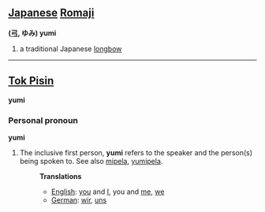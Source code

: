 ==[[Japanese]] [[Romaji]]==
'''([[弓]], ゆみ) yumi'''
#a traditional Japanese [[longbow]]

----

==[[Tok Pisin]]==
'''yumi'''

===Personal pronoun===
'''yumi'''

# The inclusive first person, '''yumi''' refers to the speaker and the person(s) being spoken to. See also [[mipela]], [[yumipela]].
#:'''Translations'''
#:*[[English]]: [[you]] and [[I]], you and [[me]], [[we]]
#:*[[German]]: [[wir]], [[uns]]